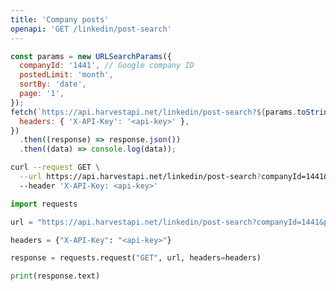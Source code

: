 ```yaml
---
title: 'Company posts'
openapi: 'GET /linkedin/post-search'
---
```



<CodeGroup>

```javascript JavaScript
const params = new URLSearchParams({
  companyId: '1441', // Google company ID
  postedLimit: 'month',
  sortBy: 'date',
  page: '1',
});
fetch(`https://api.harvestapi.net/linkedin/post-search?${params.toString()}`, {
  headers: { 'X-API-Key': '<api-key>' },
})
  .then((response) => response.json())
  .then((data) => console.log(data));
```

```bash cURL
curl --request GET \
  --url https://api.harvestapi.net/linkedin/post-search?companyId=1441&postedLimit=month&sortBy=date&page=1 \
  --header 'X-API-Key: <api-key>'
```

```python Python
import requests

url = "https://api.harvestapi.net/linkedin/post-search?companyId=1441&postedLimit=month&sortBy=date&page=1"

headers = {"X-API-Key": "<api-key>"}

response = requests.request("GET", url, headers=headers)

print(response.text)
```

</CodeGroup>

<GetCompanyId />
